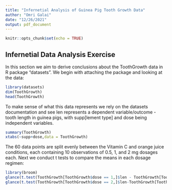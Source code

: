 ```yaml
---
title: "Infernetial Analysis of Guinea Pig Tooth Growth Data"
author: "Omri Galai"
date: "12/26/2021"
output: pdf_document
---
```


```r
knitr::opts_chunk$set(echo = TRUE)
```

## Infernetial Data Analysis Exercise
In this section we aim to derive conclusions about the ToothGrowth data in R package "datasets". We begin with attaching the package and looking at the data:
```r
library(datasets)
dim(ToothGrowth)
head(ToothGrowth)
```
To make sense of what this data represents we rely on the datasets documentation and see len represents a dependent variable/outcome - tooth length in guinea pigs, with supp[lement type] and dose being independent variables.
```r
summary(ToothGrowth)
xtabs(~supp+dose,data = ToothGrowth)
```
The 60 data points are split evenly between the Vitamin C and orange juice conditions, each containing 10 observations of 0.5, 1, and 2 mg dosages each.
Next we conduct t tests to compare the means in each dosage regimen:
```r
library(broom)
glance(t.test(ToothGrowth[ToothGrowth$dose == 1,]$len - ToothGrowth[ToothGrowth$dose == 0.5,]$len))
glance(t.test(ToothGrowth[ToothGrowth$dose == 2,]$len-ToothGrowth[ToothGrowth$dose == 1,]$len))
```
